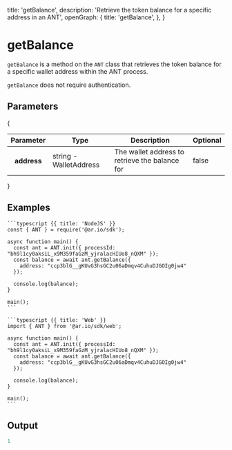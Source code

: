 
  title: 'getBalance',
  description: 'Retrieve the token balance for a specific address in an ANT',
  openGraph: {
    title: 'getBalance',
  },
}


# getBalance

`getBalance` is a method on the `ANT` class that retrieves the token balance for a specific wallet address within the ANT process.

`getBalance` does not require authentication.

## Parameters

{

<div style={{ textAlign: 'center' }}>
  <table className="inline-table">
    <thead>
      <tr>
        <th>Parameter</th>
        <th>Type</th>
        <th>Description</th>
        <th>Optional</th>
      </tr>
    </thead>
    <tbody>
      <tr>
        <th>address</th>
        <td>string - WalletAddress</td>
        <td>The wallet address to retrieve the balance for</td>
        <td>false</td>
      </tr>
    </tbody>
  </table>
</div>
}

## Examples

<CodeGroup title="getBalance">

    ```typescript {{ title: 'NodeJS' }}
    const { ANT } = require('@ar.io/sdk');

    async function main() {
      const ant = ANT.init({ processId: "bh9l1cy0aksiL_x9M359faGzM_yjralacHIUo8_nQXM" });
      const balance = await ant.getBalance({
        address: "ccp3blG__gKUvG3hsGC2u06aDmqv4CuhuDJGOIg0jw4"
      });

      console.log(balance);
    }

    main();
    ```

    ```typescript {{ title: 'Web' }}
    import { ANT } from '@ar.io/sdk/web';

    async function main() {
      const ant = ANT.init({ processId: "bh9l1cy0aksiL_x9M359faGzM_yjralacHIUo8_nQXM" });
      const balance = await ant.getBalance({
        address: "ccp3blG__gKUvG3hsGC2u06aDmqv4CuhuDJGOIg0jw4"
      });

      console.log(balance);
    }

    main();
    ```

</CodeGroup>

## Output

```js
1
```
